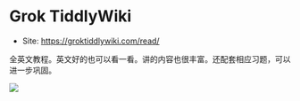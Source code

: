 # Grok TiddlyWiki

- Site: https://groktiddlywiki.com/read/

全英文教程。英文好的也可以看一看。讲的内容也很丰富。还配套相应习题，可以进一步巩固。

![](./img/grok.png)
